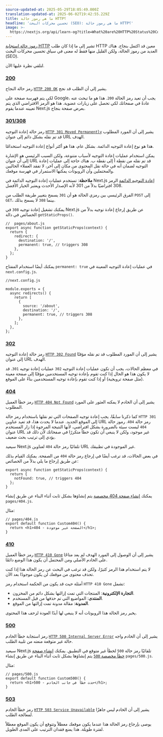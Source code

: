 ```yaml
---
source-updated-at: 2025-05-29T18:05:49.000Z
translation-updated-at: 2025-06-02T19:42:55.229Z
title: ما هي رموز حالة HTTP؟
headline: 'تحسين محركات البحث (SEO): ما هي رموز حالة HTTP؟'
image: >-
  https://nextjs.org/api/learn-og?title=What%20are%20HTTP%20Status%20Codes?&amp;chapter=5
---
```


[رموز حالة استجابة HTTP](https://developer.mozilla.org/docs/Web/HTTP/Status) تشير إلى ما إذا كان طلب HTTP معين قد اكتمل بنجاح. هناك العديد من رموز الحالة، ولكن القليل منها فقط له معنى في سياق تحسين محركات البحث (SEO).

لنلقي نظرة عليها الآن.

### [200](#200)

رمز حالة النجاح [`HTTP 200 OK`](https://developer.mozilla.org/docs/Web/HTTP/Status/200) يشير إلى أن الطلب قد نجح.

لكي يتم فهرسة صفحة على Google، يجب أن تعيد رمز الحالة `200`. هذا هو ما تبحث عنه عادةً في صفحاتك لكي تحصل على زيارات عضوية. هذا هو الرمز الافتراضي الذي يتم تعيينه عندما يقوم Next.js بعرض صفحة بنجاح.

### [301/308](#301308)

رمز حالة إعادة التوجيه [`HTTP 301 Moved Permanently`](https://developer.mozilla.org/docs/Web/HTTP/Status/301) يشير إلى أن المورد المطلوب قد تم نقله بشكل دائم إلى عنوان URL الهدف.

هذا هو نوع إعادة التوجيه الدائمة. بشكل عام، هذا هو أكثر أنواع إعادة التوجيه استخدامًا.

يمكن استخدام عمليات إعادة التوجيه لأسباب متنوعة، ولكن السبب الرئيسي هو الإشارة إلى أن عنوان URL قد تم نقله من نقطة أ إلى نقطة ب. هناك حاجة إلى عمليات إعادة التوجيه لضمان أنه في حالة نقل المحتوى من مكان إلى آخر، لا تفقد العملاء الحاليين والمحتملين وأن الروبوتات يمكنها الاستمرار في فهرسة موقعك.

**ملاحظة**: تستخدم عمليات إعادة التوجيه الدائمة في Next.js [إعادة التوجيه الدائمة](/docs/api-reference/next.config.js/redirects) الرمز 308 افتراضيًا بدلاً من 301 لأنه الإصدار الأحدث ويعتبر الخيار الأفضل.

الفرق الرئيسي بين رمزي الحالة هو أن `301` يسمح بتغيير طريقة الطلب من `POST` إلى `GET`، بينما `308` لا يسمح بذلك.

يمكنك تشغيل إعادة توجيه `308` في Next.js عن طريق إرجاع إعادة توجيه بدلاً من الخصائص في دالة `getStaticProps()`.

```
//  pages/about.js
export async function getStaticProps(context) {
  return {
    redirect: {
      destination: '/',
      permanent: true, // triggers 308
    },
  };
}
```

يمكنك أيضًا استخدام المفتاح `permanent: true` في عمليات إعادة التوجيه المعينة في `next.config.js`.

```
//next.config.js
 
module.exports = {
  async redirects() {
    return [
      {
        source: '/about',
        destination: '/',
        permanent: true, // triggers 308
      },
    ];
  },
};
```

### [302](#302)

رمز حالة إعادة التوجيه [`HTTP 302 Found`](https://developer.mozilla.org/docs/Web/HTTP/Status/302) يشير إلى أن المورد المطلوب قد تم نقله مؤقتًا إلى عنوان URL الهدف.

في معظم الحالات، يجب أن تكون عمليات إعادة التوجيه `302` عمليات إعادة توجيه `301`. قد لا يكون هذا هو الحال إذا كنت تقوم بإعادة توجيه المستخدمين مؤقتًا إلى صفحة معينة (مثل صفحة ترويجية) أو إذا كنت تقوم بإعادة توجيه المستخدمين بناءً على الموقع.

### [404](#404)

رمز خطأ العميل [`HTTP 404 Not Found`](https://developer.mozilla.org/docs/Web/HTTP/Status/404) يشير إلى أن الخادم لا يمكنه العثور على المورد المطلوب.

كما ذكرنا سابقًا، يجب إعادة توجيه الصفحات التي تم نقلها باستخدام رمز حالة `HTTP 301` إلى الموقع الجديد. عندما لا يحدث هذا، قد تعيد عناوين URL رمز حالة `404`. رموز حالة `404` ليست سيئة بالضرورة بشكل افتراضي، لأنها النتيجة المرجوة إذا زار المستخدم عنوان URL غير موجود، ولكن لا ينبغي أن تكون خطأ متكررًا في صفحاتك لأن ذلك قد يؤدي إلى ترتيب بحث ضعيف.

سيعيد Next.js تلقائيًا رمز حالة `404` لعناوين URL غير الموجودة في تطبيقك.

في بعض الحالات، قد ترغب أيضًا في إرجاع رمز حالة `404` من الصفحة. يمكنك القيام بذلك عن طريق إرجاع ما يلي بدلاً من الخصائص:

```
export async function getStaticProps(context) {
  return {
    notFound: true, // triggers 404
  };
}
```

يمكنك [إنشاء صفحة 404 مخصصة](/docs/advanced-features/custom-error-page#404-page) يتم إنشاؤها بشكل ثابت أثناء البناء عن طريق إنشاء `pages/404.js`.

مثال:

```
// pages/404.js
export default function Custom404() {
  return <h1>404 - الصفحة غير موجودة</h1>;
}
```

### [410](#410)

رمز خطأ العميل [`HTTP 410 Gone`](https://developer.mozilla.org/docs/Web/HTTP/Status/410) يشير إلى أن الوصول إلى المورد الهدف لم يعد متاحًا على الخادم الأصلي ومن المحتمل أن يكون هذا الوضع دائمًا.

لا يتم استخدام هذا الرمز كثيرًا، ولكن قد ترغب في البحث عن رمز الحالة هذا إذا كنت تحذف محتوى من موقعك لن يكون موجودًا بعد الآن.

أمثلة حيث قد يكون من الحكمة استخدام رمز `HTTP 410 Gone` تشمل:

*   **التجارة الإلكترونية**: المنتجات التي تمت إزالتها بشكل دائم من المخزون.
*   **المنتدى**: المواضيع التي تم حذفها من قبل المستخدم.
*   **المدونة**: مقالة مدونة تمت إزالتها من الموقع.

يخبر رمز الحالة هذا الروبوتات أنه لا ينبغي لها أبدًا العودة لزحف هذا المحتوى.

### [500](#500)

رمز استجابة خطأ الخادم [`HTTP 500 Internal Server Error`](https://developer.mozilla.org/docs/Web/HTTP/Status/500) يشير إلى أن الخادم واجه حالة غير متوقعة منعته من تلبية الطلب.

سيعيد Next.js تلقائيًا رمز حالة `500` لخطأ غير متوقع في التطبيق. يمكنك [إنشاء صفحة خطأ مخصصة `500`](/docs/advanced-features/custom-error-page#500-page) يتم إنشاؤها بشكل ثابت أثناء البناء عن طريق إنشاء `pages/500.js`.

مثال:

```
// pages/500.js
export default function Custom500() {
  return <h1>500 - حدث خطأ في جانب الخادم</h1>;
}
```

### [503](#503)

رمز خطأ الخادم [`HTTP 503 Service Unavailable`](https://developer.mozilla.org/docs/Web/HTTP/Status/503) يشير إلى أن الخادم ليس جاهزًا لمعالجة الطلب.

يوصى بإرجاع رمز الحالة هذا عندما يكون موقعك معطلاً وتتوقع أن يكون الموقع معطلاً لفترة طويلة. هذا يمنع فقدان الترتيب على المدى الطويل.